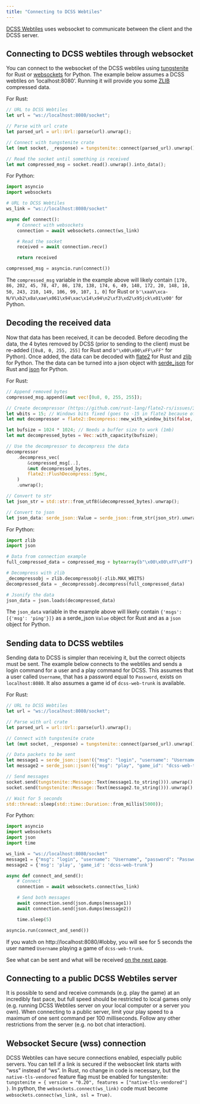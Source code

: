 ```yaml
---
title: "Connecting to DCSS Webtiles"
---
```


[DCSS Webtiles](https://crawl.develz.org/wordpress/howto) uses websocket to communicate between the client and the DCSS server. 

## Connecting to DCSS webtiles through websocket

You can connect to the websocket of the DCSS webtiles using [tungstenite](https://docs.rs/tungstenite/latest/tungstenite/) for Rust or [websockets](https://websockets.readthedocs.io/en/stable/) for Python. The example below assumes a DCSS webtiles on 'localhost:8080'. Running it will provide you some [ZLIB](https://www.zlib.net/) compressed data.

For Rust:

```rust
// URL to DCSS Webtiles
let url = "ws://localhost:8080/socket";

// Parse with url crate
let parsed_url = url::Url::parse(url).unwrap();

// Connect with tungstenite crate
let (mut socket, _response) = tungstenite::connect(parsed_url).unwrap();

// Read the socket until something is received
let mut compressed_msg = socket.read().unwrap().into_data();
```

For Python:

```python
import asyncio
import websockets

# URL to DCSS Webtiles
ws_link = "ws://localhost:8080/socket"

async def connect():
    # Connect with websockets
    connection = await websockets.connect(ws_link)

    # Read the socket
    received = await connection.recv()

    return received

compressed_msg = asyncio.run(connect())
```

The `compressed_msg` variable in the example above will likely contain `[170, 86, 202, 45, 78, 47, 86, 178, 138, 174, 6, 49, 148, 172, 20, 148, 10, 50, 243, 210, 149, 106, 99, 107, 1, 0]` for Rust or `b'\xaaV\xca-N/V\xb2\x8a\xae\x061\x94\xac\x14\x94\n2\xf3\xd2\x95jck\x01\x00'` for Python.

## Decoding the received data

Now that data has been received, it can be decoded. Before decoding the data, the 4 bytes removed by DCSS (prior to sending to the client) must be re-added (`[0u8, 0, 255, 255]` for Rust and `b"\x00\x00\xFF\xFF"` for Python). Once added, the data can be decoded with [flate2](https://docs.rs/flate2/latest/flate2/) for Rust and [zlib](https://docs.python.org/3/library/zlib.html) for Python. The the data can be turned into a json object with [serde_json](https://docs.rs/serde_json/latest/serde_json/) for Rust and [json](https://docs.python.org/3/library/json.html) for Python.

For Rust:

```rust
// Append removed bytes
compressed_msg.append(&mut vec![0u8, 0, 255, 255]);

// Create decompressor (https://github.com/rust-lang/flate2-rs/issues/312)
let wbits = 15; // Windows bits fixed (goes to -15 in flate2 because of zlib_header = false)
let mut decompressor = flate2::Decompress::new_with_window_bits(false, wbits);

let bufsize = 1024 * 1024; // Needs a buffer size to work (1mb)
let mut decompressed_bytes = Vec::with_capacity(bufsize);

// Use the decompressor to decompress the data
decompressor
    .decompress_vec(
        &compressed_msg[..],
        &mut decompressed_bytes,
        flate2::FlushDecompress::Sync,
    )
    .unwrap();

// Convert to str
let json_str = std::str::from_utf8(&decompressed_bytes).unwrap();

// Convert to json
let json_data: serde_json::Value = serde_json::from_str(json_str).unwrap();
```

For Python:

```python
import zlib
import json

# Data from connection example
full_compressed_data = compressed_msg + bytearray(b"\x00\x00\xFF\xFF")

# Decompress with zlib
_decompressobj = zlib.decompressobj(-zlib.MAX_WBITS)
decompressed_data = _decompressobj.decompress(full_compressed_data)

# Jsonify the data
json_data = json.loads(decompressed_data)
```

The `json_data` variable in the example above will likely contain `{'msgs': [{'msg': 'ping'}]}` as a serde_json `Value` object for Rust and as a `json` object for Python.

## Sending data to DCSS webtiles

Sending data to DCSS is simpler than receiving it, but the correct objects must be sent. The example below connects to the webtiles and sends a login command for a user and a play command for DCSS. This assumes that a user called `Username`, that has a password equal to `Password`, exists on `localhost:8080`. It also assumes a game id of `dcss-web-trunk` is available.

For Rust:

```rust
// URL to DCSS Webtiles
let url = "ws://localhost:8080/socket";

// Parse with url crate
let parsed_url = url::Url::parse(url).unwrap();

// Connect with tungstenite crate
let (mut socket, _response) = tungstenite::connect(parsed_url).unwrap();

// Data packets to be sent
let message1 = serde_json::json!({"msg": "login", "username": "Username", "password": "Password"});
let message2 = serde_json::json!({"msg": "play", "game_id": "dcss-web-trunk"});

// Send messages
socket.send(tungstenite::Message::Text(message1.to_string())).unwrap();
socket.send(tungstenite::Message::Text(message2.to_string())).unwrap();

// Wait for 5 seconds
std::thread::sleep(std::time::Duration::from_millis(5000));
```

For Python: 

```python
import asyncio
import websockets
import json
import time

ws_link = "ws://localhost:8080/socket"
message1 = {"msg": "login", "username": "Username", "password": "Password"}
message2 = {'msg': 'play', 'game_id': 'dcss-web-trunk'}

async def connect_and_send():
    # Connect
    connection = await websockets.connect(ws_link)

    # Send both messages
    await connection.send(json.dumps(message1))
    await connection.send(json.dumps(message2))

    time.sleep(5)

asyncio.run(connect_and_send())
```

If you watch on http://localhost:8080/#lobby, you will see for 5 seconds the user named `Username` playing a game of `dcss-web-trunk`.

See what can be sent and what will be received [on the next page](sending_receiving.qmd).

## Connecting to a public DCSS Webtiles server

It is possible to send and receive commands (e.g. play the game) at an incredibly fast pace, but full speed should be restricted to local games only (e.g. running DCSS Webtiles server on your local computer or a server you own). When connecting to a public server, limit your play speed to a maximum of one sent command per 100 milliseconds. Follow any other restrictions from the server (e.g. no bot chat interaction).

## Websocket Secure (wss) connection

DCSS Webtiles can have secure connections enabled, especially public servers. You can tell if a link is secured if the websocket link starts with "wss" instead of "ws". In Rust, no change in code is necessary, but the `native-tls-vendored` feature flag must be enabled for tungstenite: `tungstenite = { version = "0.20", features = ["native-tls-vendored"] }`. In python, the `websockets.connect(ws_link)` code must become `websockets.connect(ws_link, ssl = True)`.